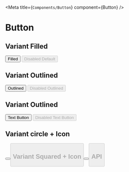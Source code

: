
<Meta title={`Components/Button`} component={Button} />

# Button

## Variant Filled

<Canvas>
  <Story name="default">
    <Button bg="blue.7" variant="filled">
      Filled
    </Button>
  </Story>
  <Story name="disabled-default">
    <Button bg="blue.7" variant="filled" disabled>
      Disabled Default
    </Button>
  </Story>
</Canvas>

## Variant Outlined

<Canvas>
  <Story name="outlined">
    <Button bg="blue.7" variant="outlined">
      Outlined
    </Button>
  </Story>
  <Story name="disabled-outlined">
    <Button bg="blue.7" variant="outlined" disabled>
      Disabled Outlined
    </Button>
  </Story>
</Canvas>

## Variant Outlined

<Canvas>
  <Story name="text">
    <Button bg="blue.7" variant="text">
      Text Button
    </Button>
  </Story>
  <Story name="disabled-text">
    <Button bg="blue.7" variant="text" disabled>
      Disabled Text Button
    </Button>
  </Story>
</Canvas>

## Variant circle + Icon

<Canvas>
  <Story name="circle-icon">
    <Button bg="blue.7" variant="circle" icon="scratch" />
  </Story>
  <Story name="circle-icon-disabled">
    <Button bg="blue.7" variant="circle" icon="scratch" disabled />
  </Story>
</Canvas>

## Variant Squared + Icon

<Canvas>
  <Story name="squared-icon">
    <Button bg="blue.7" variant="squared" icon="scratch" />
  </Story>
  <Story name="squared-icon-disabled">
    <Button bg="blue.7" variant="squared" icon="scratch" disabled />
  </Story>
</Canvas>

## API

<ArgsTable of={Button} />
